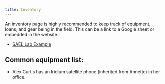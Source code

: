 ```yaml
---
title: Inventory
---
```


An inventory page is highly recommended to keep track of equipment, loans, and gear being in the field. This can be a link to a Google sheet or embedded in the website. 

-   [SAEL Lab Example](https://sael-swfsc.github.io/SAEL-lab-manual/content/Inventory.html)


## Common equipment list: 

* Alex Curtis has an Iridium satellite phone (inherited from Annette) in her office.

